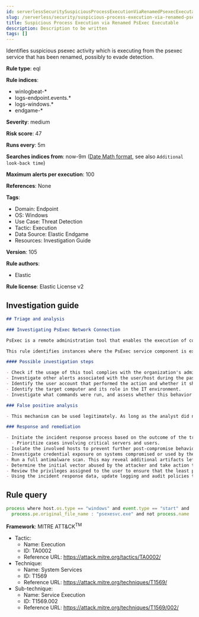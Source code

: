 ```yaml
---
id: serverlessSecuritySuspiciousProcessExecutionViaRenamedPsexecExecutable
slug: /serverless/security/suspicious-process-execution-via-renamed-psexec-executable
title: Suspicious Process Execution via Renamed PsExec Executable
description: Description to be written
tags: []
---
```


<div id="suspicious-process-execution-via-renamed-psexec-executable"></div>

Identifies suspicious psexec activity which is executing from the psexec service that has been renamed, possibly to evade detection.

**Rule type**: eql

**Rule indices**: 

* winlogbeat-*
* logs-endpoint.events.*
* logs-windows.*
* endgame-*

**Severity**: medium

**Risk score**: 47

**Runs every**: 5m

**Searches indices from**: now-9m ([Date Math format](((ref))/common-options.html#date-math), see also <DocLink id="serverlessSecurityRulesUiCreate" section="set-the-rules-schedule">`Additional look-back time`</DocLink>)

**Maximum alerts per execution**: 100

**References**: None

**Tags**: 

* Domain: Endpoint
* OS: Windows
* Use Case: Threat Detection
* Tactic: Execution
* Data Source: Elastic Endgame
* Resources: Investigation Guide

**Version**: 105

**Rule authors**: 

* Elastic

**Rule license**: Elastic License v2

## Investigation guide

```markdown
## Triage and analysis

### Investigating PsExec Network Connection

PsExec is a remote administration tool that enables the execution of commands with both regular and SYSTEM privileges on Windows systems. It operates by executing a service component `Psexecsvc` on a remote system, which then runs a specified process and returns the results to the local system. Microsoft develops PsExec as part of the Sysinternals Suite. Although commonly used by administrators, PsExec is frequently used by attackers to enable lateral movement and execute commands as SYSTEM to disable defenses and bypass security protections.

This rule identifies instances where the PsExec service component is executed using a custom name. This behavior can indicate an attempt to bypass security controls or detections that look for the default PsExec service component name.

#### Possible investigation steps

- Check if the usage of this tool complies with the organization's administration policy.
- Investigate other alerts associated with the user/host during the past 48 hours.
- Identify the user account that performed the action and whether it should perform this kind of action.
- Identify the target computer and its role in the IT environment.
- Investigate what commands were run, and assess whether this behavior is prevalent in the environment by looking for similar occurrences across hosts.

### False positive analysis

- This mechanism can be used legitimately. As long as the analyst did not identify suspicious activity related to the user or involved hosts, and the tool is allowed by the organization's policy, such alerts can be dismissed.

### Response and remediation

- Initiate the incident response process based on the outcome of the triage.
  - Prioritize cases involving critical servers and users.
- Isolate the involved hosts to prevent further post-compromise behavior.
- Investigate credential exposure on systems compromised or used by the attacker to ensure all compromised accounts are identified. Reset passwords for these accounts and other potentially compromised credentials, such as email, business systems, and web services.
- Run a full antimalware scan. This may reveal additional artifacts left in the system, persistence mechanisms, and malware components.
- Determine the initial vector abused by the attacker and take action to prevent reinfection through the same vector.
- Review the privileges assigned to the user to ensure that the least privilege principle is being followed.
- Using the incident response data, update logging and audit policies to improve the mean time to detect (MTTD) and the mean time to respond (MTTR).
```

## Rule query

```js
process where host.os.type == "windows" and event.type == "start" and
  process.pe.original_file_name : "psexesvc.exe" and not process.name : "PSEXESVC.exe"

```

**Framework**: MITRE ATT&CK<sup>TM</sup>

* Tactic:
    * Name: Execution
    * ID: TA0002
    * Reference URL: https://attack.mitre.org/tactics/TA0002/
* Technique:
    * Name: System Services
    * ID: T1569
    * Reference URL: https://attack.mitre.org/techniques/T1569/
* Sub-technique:
    * Name: Service Execution
    * ID: T1569.002
    * Reference URL: https://attack.mitre.org/techniques/T1569/002/

